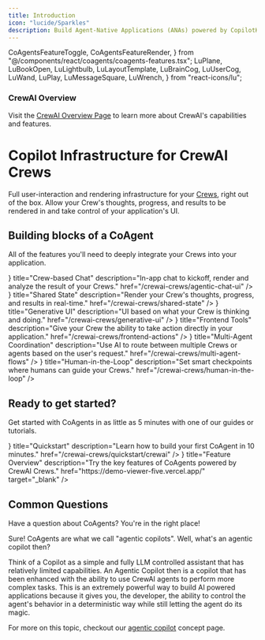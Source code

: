 ```yaml
---
title: Introduction
icon: "lucide/Sparkles"
description: Build Agent-Native Applications (ANAs) powered by CopilotKit and CrewAI Flows.
---
```


  CoAgentsFeatureToggle,
  CoAgentsFeatureRender,
} from "@/components/react/coagents/coagents-features.tsx";
  LuPlane,
  LuBookOpen,
  LuLightbulb,
  LuLayoutTemplate,
  LuBrainCog,
  LuUserCog,
  LuWand,
  LuPlay,
  LuMessageSquare,
  LuWrench,
} from "react-icons/lu";

<div className="p-4 mb-6 rounded-lg bg-orange-50 dark:bg-orange-950 border border-orange-200 dark:border-orange-800">
  <div className="flex items-center gap-2 mb-2">
    <TelescopeIcon className="h-5 w-5 text-orange-500 dark:text-orange-300" />
    <h3 className="text-lg font-semibold text-orange-700 dark:text-orange-300">CrewAI Overview</h3>
  </div>
  <p className="text-orange-700 dark:text-orange-300">
    Visit the <a href="https://v0-crew-land.vercel.app/" target="_blank" rel="noopener noreferrer" className="font-medium underline underline-offset-4 decoration-orange-400 dark:decoration-orange-500 hover:text-orange-600 dark:hover:text-orange-200">CrewAI Overview Page</a> to learn more about CrewAI's capabilities and features.
  </p>
</div>

# Copilot Infrastructure for CrewAI Crews

Full user-interaction and rendering infrastructure for your [Crews](https://docs.crewai.com/), right out of the box. Allow your 
Crew's thoughts, progress, and results to be rendered in and take control of your application's UI.

## Building blocks of a CoAgent

All of the features you'll need to deeply integrate your Crews into your application.

<Cards className="gap-6">
  <Card
    className="p-6 rounded-xl text-base"
    icon={<LuMessageSquare className="text-orange-500 dark:text-orange-300" />}
    title="Crew-based Chat"
    description="In-app chat to kickoff, render and analyze the result of your Crews."
    href="/crewai-crews/agentic-chat-ui"
  />
  <Card
    className="p-6 rounded-xl text-base"
    icon={<FaSync className="text-orange-500 dark:text-orange-300" />}
    title="Shared State"
    description="Render your Crew's thoughts, progress, and results in real-time."
    href="/crewai-crews/shared-state"
  />
  <Card
    className="p-6 rounded-xl text-base"
    icon={<LuLayoutTemplate className="text-orange-500 dark:text-orange-300" />}
    title="Generative UI"
    description="UI based on what your Crew is thinking and doing."
    href="/crewai-crews/generative-ui"
  />
  <Card
    className="p-6 rounded-xl text-base"
    icon={<LuWand className="text-orange-500 dark:text-orange-300" />}
    title="Frontend Tools"
    description="Give your Crew the ability to take action directly in your application."
    href="/crewai-crews/frontend-actions"
  />
  <Card
    className="p-6 rounded-xl text-base"
    icon={<LuUserCog className="text-orange-500 dark:text-orange-300" />}
    title="Multi-Agent Coordination"
    description="Use AI to route between multiple Crews or agents based on the user's request."
    href="/crewai-crews/multi-agent-flows"
  />
  <Card
    className="p-6 rounded-xl text-base"
    icon={<LuUserCog className="text-orange-500 dark:text-orange-300" />}
    title="Human-in-the-Loop"
    description="Set smart checkpoints where humans can guide your Crews."
    href="/crewai-crews/human-in-the-loop"
  />
</Cards>

## Ready to get started?

Get started with CoAgents in as little as 5 minutes with one of our guides or tutorials.

<Cards className="gap-6">
  <Card
    className="p-6 rounded-xl text-base"
    icon={<LuPlay className="text-orange-500 dark:text-orange-300" />}
    title="Quickstart"
    description="Learn how to build your first CoAgent in 10 minutes."
    href="/crewai-crews/quickstart/crewai"
  />
  <Card
    className="p-6 rounded-xl text-base"
    icon={<TelescopeIcon className="text-orange-500 dark:text-orange-300" />}
    title="Feature Overview"
    description="Try the key features of CoAgents powered by CrewAI Crews."
    href="https://demo-viewer-five.vercel.app/"
    target="_blank"
  />
</Cards>

## Common Questions

Have a question about CoAgents? You're in the right place!

<Accordions>
<Accordion title="Can you explain what a CoAgent is in more detail?">
Sure! CoAgents are what we call "agentic copilots". Well, what's an agentic copilot then?

Think of a Copilot as a simple and fully LLM controlled assistant that has relatively limited capabilities. An Agentic Copilot then is a copilot
that has been enhanced with the ability to use CrewAI agents to perform more complex tasks. This is an extremely powerful way to build AI
powered applications because it gives you, the developer, the ability to control the agent's behavior in a deterministic way while still letting
the agent do its magic.

For more on this topic, checkout our [agentic copilot](/crewai-crews/concepts/agentic-copilots) concept page.

</Accordion>
</Accordions>
